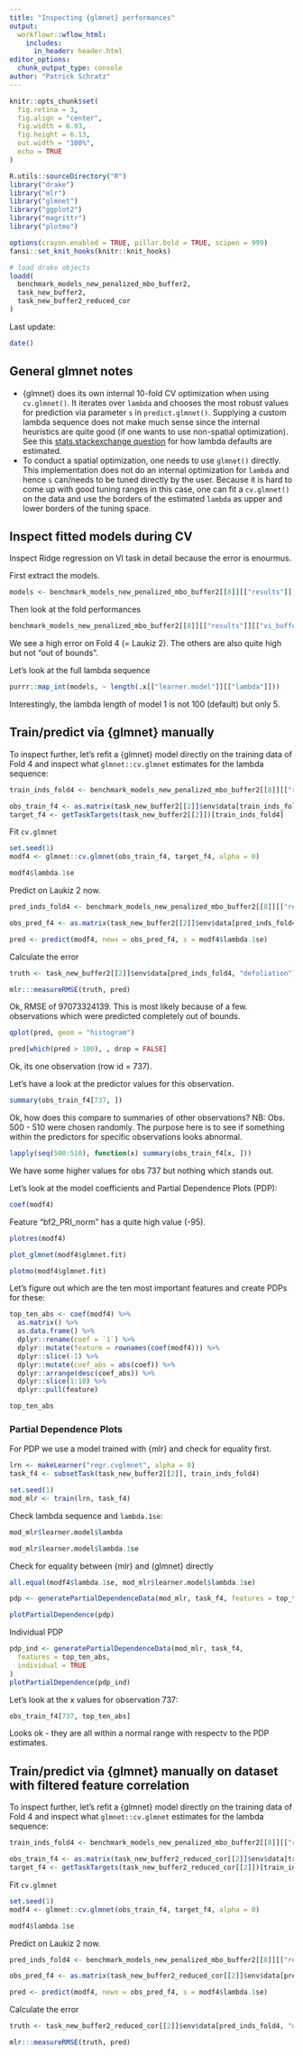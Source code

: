 ```yaml
---
title: "Inspecting {glmnet} performances"
output: 
  workflowr::wflow_html:
    includes:
      in_header: header.html
editor_options:
  chunk_output_type: console
author: "Patrick Schratz"
---
```


```r
knitr::opts_chunk$set(
  fig.retina = 3,
  fig.align = "center",
  fig.width = 6.93,
  fig.height = 6.13,
  out.width = "100%",
  echo = TRUE
)

R.utils::sourceDirectory("R")
library("drake")
library("mlr")
library("glmnet")
library("ggplot2")
library("magrittr")
library("plotmo")

options(crayon.enabled = TRUE, pillar.bold = TRUE, scipen = 999)
fansi::set_knit_hooks(knitr::knit_hooks)

# load drake objects
loadd(
  benchmark_models_new_penalized_mbo_buffer2,
  task_new_buffer2,
  task_new_buffer2_reduced_cor
)
```

Last update: 

```r
date()
```

## General glmnet notes

- {glmnet} does its own internal 10-fold CV optimization when using `cv.glmnet()`.
  It iterates over `lambda` and chooses the most robust values for prediction via parameter `s` in `predict.glmnet()`. 
  Supplying a custom lambda sequence does not make much sense since the internal heuristics are quite good (if one wants to use non-spatial optimization).
  See this [stats.stackexchange question](https://stats.stackexchange.com/a/415248/101464) for how lambda defaults are estimated.
- To conduct a spatial optimization, one needs to use `glmnet()` directly. 
  This implementation does not do an internal optimization for `lambda`  and hence `s` can/needs to be tuned directly by the user. 
  Because it is hard to come up with good tuning ranges in this case, one can fit a `cv.glmnet()` on the data and use the borders of the estimated `lambda` as upper and lower borders of the tuning space.

## Inspect fitted models during CV

Inspect Ridge regression on VI task in detail because the error is enourmus.

First extract the models.

```r
models <- benchmark_models_new_penalized_mbo_buffer2[[8]][["results"]][["vi_buffer2"]][["Ridge-MBO"]][["models"]]
```

Then look at the fold performances

```r
benchmark_models_new_penalized_mbo_buffer2[[8]][["results"]][["vi_buffer2"]][["Ridge-MBO"]][["measures.test"]][["rmse"]]
```

We see a high error on Fold 4 (= Laukiz 2).
The others are also quite high but not "out of bounds".

Let's look at the full lambda sequence

```r
purrr::map_int(models, ~ length(.x[["learner.model"]][["lambda"]]))
```

Interestingly, the lambda length of model 1 is not 100 (default) but only 5.

## Train/predict via {glmnet} manually

To inspect further, let's refit a {glmnet} model directly on the training data of Fold 4 and inspect what `glmnet::cv.glmnet` estimates for the lambda sequence:

```r
train_inds_fold4 <- benchmark_models_new_penalized_mbo_buffer2[[8]][["results"]][["vi_buffer2"]][["Ridge-MBO"]][["pred"]][["instance"]][["train.inds"]][[4]]

obs_train_f4 <- as.matrix(task_new_buffer2[[2]]$env$data[train_inds_fold4, getTaskFeatureNames(task_new_buffer2[[2]])])
target_f4 <- getTaskTargets(task_new_buffer2[[2]])[train_inds_fold4]
```

Fit `cv.glmnet`

```r
set.seed(1)
modf4 <- glmnet::cv.glmnet(obs_train_f4, target_f4, alpha = 0)

modf4$lambda.1se
```

Predict on Laukiz 2 now.

```r
pred_inds_fold4 <- benchmark_models_new_penalized_mbo_buffer2[[8]][["results"]][["vi_buffer2"]][["Ridge-MBO"]][["pred"]][["instance"]][["test.inds"]][[4]]

obs_pred_f4 <- as.matrix(task_new_buffer2[[2]]$env$data[pred_inds_fold4, getTaskFeatureNames(task_new_buffer2[[2]])])

pred <- predict(modf4, newx = obs_pred_f4, s = modf4$lambda.1se)
```

Calculate the error

```r
truth <- task_new_buffer2[[2]]$env$data[pred_inds_fold4, "defoliation"]

mlr:::measureRMSE(truth, pred)
```

Ok, RMSE of 97073324139.
This is most likely because of a few. observations which were predicted completely out of bounds.

```r
qplot(pred, geom = "histogram")
```

```r
pred[which(pred > 100), , drop = FALSE]
```

Ok, its one observation (row id  = 737).

Let's have a look at the predictor values for this observation.

```r
summary(obs_train_f4[737, ])
```

Ok, how does this compare to summaries of other observations?
NB: Obs. 500 - 510 were chosen randomly.
The purpose here is to see if something within the predictors for specific observations looks abnormal.

```r
lapply(seq(500:510), function(x) summary(obs_train_f4[x, ]))
```

We have some higher values for obs 737 but nothing which stands out.

Let's look at the model coefficients and Partial Dependence Plots (PDP):

```r
coef(modf4)
```

Feature "bf2_PRI_norm" has a quite high value (-95).

```r
plotres(modf4)
```

```r
plot_glmnet(modf4$glmnet.fit)
```

```r
plotmo(modf4$glmnet.fit)
```

Let's figure out which are the ten most important features and create PDPs for these:

```r
top_ten_abs <- coef(modf4) %>%
  as.matrix() %>%
  as.data.frame() %>%
  dplyr::rename(coef = `1`) %>%
  dplyr::mutate(feature = rownames(coef(modf4))) %>%
  dplyr::slice(-1) %>%
  dplyr::mutate(coef_abs = abs(coef)) %>%
  dplyr::arrange(desc(coef_abs)) %>%
  dplyr::slice(1:10) %>%
  dplyr::pull(feature)

top_ten_abs
```

### Partial Dependence Plots

For PDP we use a model trained with {mlr} and check for equality first.

```r
lrn <- makeLearner("regr.cvglmnet", alpha = 0)
task_f4 <- subsetTask(task_new_buffer2[[2]], train_inds_fold4)

set.seed(1)
mod_mlr <- train(lrn, task_f4)
```

Check lambda sequence and `lambda.1se`:

```r
mod_mlr$learner.model$lambda
```

```r
mod_mlr$learner.model$lambda.1se
```

Check for equality between {mlr} and {glmnet} directly

```r
all.equal(modf4$lambda.1se, mod_mlr$learner.model$lambda.1se)
```

```r
pdp <- generatePartialDependenceData(mod_mlr, task_f4, features = top_ten_abs)
```

```r
plotPartialDependence(pdp)
```

Individual PDP

```r
pdp_ind <- generatePartialDependenceData(mod_mlr, task_f4,
  features = top_ten_abs,
  individual = TRUE
)
plotPartialDependence(pdp_ind)
```

Let's look at the x values for observation 737:

```r
obs_train_f4[737, top_ten_abs]
```

Looks ok - they are all within a normal range with respectv to the PDP estimates.

## Train/predict via {glmnet} manually on dataset with filtered feature correlation

To inspect further, let's refit a {glmnet} model directly on the training data of Fold 4 and inspect what `glmnet::cv.glmnet` estimates for the lambda sequence:

```r
train_inds_fold4 <- benchmark_models_new_penalized_mbo_buffer2[[8]][["results"]][["vi_buffer2"]][["Ridge-MBO"]][["pred"]][["instance"]][["train.inds"]][[4]]

obs_train_f4 <- as.matrix(task_new_buffer2_reduced_cor[[2]]$env$data[train_inds_fold4, getTaskFeatureNames(task_new_buffer2_reduced_cor[[2]])])
target_f4 <- getTaskTargets(task_new_buffer2_reduced_cor[[2]])[train_inds_fold4]
```

Fit `cv.glmnet`

```r
set.seed(1)
modf4 <- glmnet::cv.glmnet(obs_train_f4, target_f4, alpha = 0)

modf4$lambda.1se
```

Predict on Laukiz 2 now.

```r
pred_inds_fold4 <- benchmark_models_new_penalized_mbo_buffer2[[8]][["results"]][["vi_buffer2"]][["Ridge-MBO"]][["pred"]][["instance"]][["test.inds"]][[4]]

obs_pred_f4 <- as.matrix(task_new_buffer2_reduced_cor[[2]]$env$data[pred_inds_fold4, getTaskFeatureNames(task_new_buffer2_reduced_cor[[2]])])

pred <- predict(modf4, newx = obs_pred_f4, s = modf4$lambda.1se)
```

Calculate the error

```r
truth <- task_new_buffer2_reduced_cor[[2]]$env$data[pred_inds_fold4, "defoliation"]

mlr:::measureRMSE(truth, pred)
```
